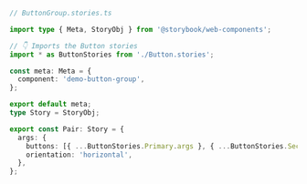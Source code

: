 ```ts
// ButtonGroup.stories.ts

import type { Meta, StoryObj } from '@storybook/web-components';

// 👇 Imports the Button stories
import * as ButtonStories from './Button.stories';

const meta: Meta = {
  component: 'demo-button-group',
};

export default meta;
type Story = StoryObj;

export const Pair: Story = {
  args: {
    buttons: [{ ...ButtonStories.Primary.args }, { ...ButtonStories.Secondary.args }],
    orientation: 'horizontal',
  },
};
```
